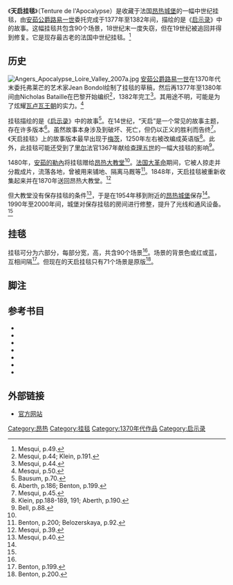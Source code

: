 {{Infobox artwork
| image_file         = Tapisserie de l'apocalypse.jpg
| painting_alignment = Right
| image_size         = 300px
| title              =天启挂毯
| alt                =
| other_language_1   =
| other_title_1      =
| other_language_2   =
| other_title_2      =
| artist             = Jean Bondol、Nicholas Bataille
| year               = 1377–1382
| type               =挂毯
| city               = [[昂热|昂热]]
| museum             = [[昂热城堡|昂热城堡]]
| owner              =
}}
《'''天启挂毯'''》（Tenture de l'Apocalypse）是收藏于法国[[昂热城堡|昂热城堡]]的一幅中世纪挂毯，由[[路易一世_(安茹)|安茹公爵路易一世]]委托完成于1377年至1382年间，描绘的是《[[启示录|启示录]]》中的故事。这幅挂毯共包含90个场景，18世纪末一度失窃，但在19世纪被追回并得到修复。它是现存最古老的法国中世纪挂毯。<ref name=MesquiP49>Mesqui, p.49.</ref>

==历史==
[[File:Angers_Apocalypse_Loire_Valley_2007a.jpg|thumb]]
[[路易一世_(安茹)|安茹公爵路易一世]]在1370年代末委托弗莱芒的艺术家Jean Bondol绘制了挂毯的草稿，然后再1377年至1380年间由Nicholas Bataille在巴黎开始编织<ref>Mesqui, p.44; Klein, p.191.</ref>，1382年完工<ref name=MesquiP44>Mesqui, p.44.</ref>。其用途不明，可能是为了炫耀[[瓦卢瓦王朝|瓦卢瓦王朝]]的实力。<ref name=MesquiP50>Mesqui, p.50.</ref>

挂毯描绘的是《[[启示录|启示录]]》中的故事<ref name="#1">Bausum, p.70.</ref>。在14世纪，“天启”是一个常见的故事主题，存在许多版本<ref>Aberth, p.186; Benton, p.199.</ref>。虽然故事本身涉及到破坏、死亡，但仍以正义的胜利而告终<ref>Mesqui, p.45.</ref>。《天启挂毯》上的故事版本最早出现于[[梅茨|梅茨]]，1250年左右被改编成英语版<ref>Klein, pp.188-189, 191; Aberth, p.190.</ref>。此外，此挂毯可能还受到了[[里尔|里尔]]法官1367年献给[[查理五世_(法兰西)|查理五世]]的一幅大挂毯的影响<ref>Bell, p.88.</ref>。

1480年，[[安茹的勒內|安茹的勒內]]将挂毯赠给[[昂热大教堂|昂热大教堂]]<ref name=MesquiP49/>。[[法国大革命|法国大革命]]期间，它被人掠走并分裁成片，流落各地，曾被用来铺地、隔离马厩等<ref>Benton, p.200; Belozerskaya, p.92.</ref>。1848年，天启挂毯被重新收集起来并在1870年送回昂热大教堂。<ref name=MesquiP39>Mesqui, p.39.</ref>

但大教堂没有保存挂毯的条件<ref name=MesquiP40>Mesqui, p.40.</ref>，于是在1954年移到附近的[[昂热城堡|昂热城堡]]保存<ref name=MesquiP39/>。1990年至2000年间，城堡对保存挂毯的房间进行修整，提升了光线和通风设备。<ref name=MesquiP40/>

==挂毯==

挂毯可分为六部分，每部分宽{{convert|78|ft|adj=on}}，高{{convert|20|ft|adj=on}}，共含90个场景<ref name="#1"/>。场景的背景色或红或蓝，互相间隔<ref>Benton, p.199.</ref>。但现在的天启挂毯只有71个场景是原版<ref>Benton, p.200.</ref>。

==脚注==
{{reflist}}

==参考书目==
* {{cite book
  | last = Aberth
  | first = John
  | coauthor =
  | year = 2001
  | title = From the Brink of the Apocalypse: Confronting Famine, War, Plague and Death in the Later Middle Ages
  | edition =
  | publisher = Routledge
  | location= London
  | isbn = 9780415927154
  | url = https://archive.org/details/frombrinkofapoca0000aber
  | ref = harv
  }}
* {{cite book
  | last = Bausum
  | first = Dolores
  | coauthor = 
  | year = 2001
  | title = Threading Time: A Cultural History of Threadwork
  | edition = 
  | publisher = TCU Press
  | location = Fort Worth, US
  | isbn = 9780415927154
  | url = https://books.google.com/books?id=AKHJ6Btb6MIC
  | ref = harv
  | access-date = 2020-10-15
  | archive-date = 2020-11-10
  | archive-url = https://web.archive.org/web/20201110172649/https://books.google.com/books?id=AKHJ6Btb6MIC
  | dead-url = no
  }}
* {{cite book
  | last = Bell
  | first = Susan Groag
  | coauthor =
  | year = 2004
  | title = The Lost Tapestries of the City of Ladies: Christine de Pizan's Renaissance Legacy
  | edition =
  | publisher = University of California Press
  | location= Berkeley, US
  | isbn = 9780520234109
  | url = https://books.google.com/books?id=mowDH_q96boC
  | ref = harv
  }}
* {{cite book
  | last = Belozerskaya
  | first = Marina
  | coauthor =
  | year = 2004
  | title = Luxury Arts of the Renaissance
  | edition =
  | publisher = J. Paul Getty Museum
  | location= Los Angeles, US
  | isbn = 9780892367856
  | url = https://books.google.com/books?id=HaBB-tVeaRgC
  | ref = harv
  }}
* {{cite book
  | last = Benton
  | first = Janetta Rebold
  | coauthor =
  | year = 2009
  | title = Materials, Methods and Masterpieces of Medieval Art
  | edition =
  | publisher = Praeger
  | location= Santa Barbara, US
  | isbn = 9780275994181
  | url = https://books.google.com/books?id=yFS_Fulva8IC
  | ref = harv
  }}
* {{cite book
  | last = Klein
  | first = Peter K.
  | editor1-last=Emmerson
  | editor1-first=Richard K.
  | editor2-last=McGinn
  | editor2-first=Bernard
  | coauthor =
  | year = 1992
  | chapter = Introduction: The Apocalypse in Medieval Art
  | title = The Apocalypse in the Middle Ages
  | edition =
  | publisher = Cornell University Press
  | location= New York, US
  | isbn = 9780801495502
  | url = https://books.google.com/books?id=KV3XsVpwx1oC
  | ref = harv
  }}
* {{cite book
  | last = Mesqui
  | first = Jean
  | coauthor =
  | year = 2001
  | title = Château d'Angers
  | edition =
  | publisher = Centre des monuments nationaux
  | location= Paris
  | isbn = 9782858226047
  | url =
  | ref = harv
  }}

==外部链接==
{{Commons category|Tapisserie de l'Apocalypse|Apocalypse Tapestry}}
*[http://angers.monuments-nationaux.fr/ 官方网站] {{Wayback|url=http://angers.monuments-nationaux.fr/ |date=20110615184742 }}

{{Authority control}}
{{coord|47.4700|N|0.5600|W|source:wikidata|display=title}}

[[Category:昂热|Category:昂热]]
[[Category:挂毯|Category:挂毯]]
[[Category:1370年代作品|Category:1370年代作品]]
[[Category:启示录|Category:启示录]]